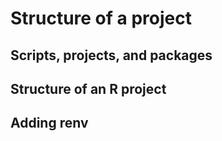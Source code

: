 # Structure of a project

## Scripts, projects, and packages

## Structure of an R project 

## Adding renv
